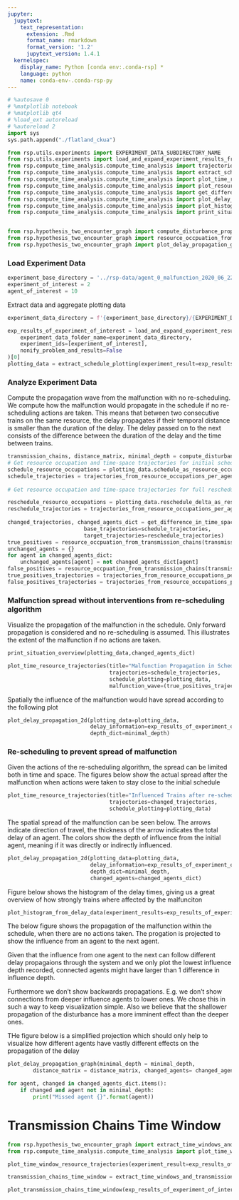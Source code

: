 ```yaml
---
jupyter:
  jupytext:
    text_representation:
      extension: .Rmd
      format_name: rmarkdown
      format_version: '1.2'
      jupytext_version: 1.4.1
  kernelspec:
    display_name: Python [conda env:.conda-rsp] *
    language: python
    name: conda-env-.conda-rsp-py
---
```


```python
# %autosave 0
# %matplotlib notebook
# %matplotlib qt4
# %load_ext autoreload
# %autoreload 2
import sys
sys.path.append("./flatland_ckua")

from rsp.utils.experiments import EXPERIMENT_DATA_SUBDIRECTORY_NAME
from rsp.utils.experiments import load_and_expand_experiment_results_from_data_folder
from rsp.compute_time_analysis.compute_time_analysis import trajectories_from_resource_occupations_per_agent
from rsp.compute_time_analysis.compute_time_analysis import extract_schedule_plotting
from rsp.compute_time_analysis.compute_time_analysis import plot_time_resource_trajectories
from rsp.compute_time_analysis.compute_time_analysis import plot_resource_time_diagrams
from rsp.compute_time_analysis.compute_time_analysis import get_difference_in_time_space_trajectories
from rsp.compute_time_analysis.compute_time_analysis import plot_delay_propagation_2d
from rsp.compute_time_analysis.compute_time_analysis import plot_histogram_from_delay_data
from rsp.compute_time_analysis.compute_time_analysis import print_situation_overview


from rsp.hypothesis_two_encounter_graph import compute_disturbance_propagation_graph
from rsp.hypothesis_two_encounter_graph import resource_occpuation_from_transmission_chains
from rsp.hypothesis_two_encounter_graph import plot_delay_propagation_graph

```

### Load Experiment Data

```python
experiment_base_directory = '../rsp-data/agent_0_malfunction_2020_06_22T11_48_47/'
experiment_of_interest = 2
agent_of_interest = 10
```

Extract data and aggregate plotting data

```python
experiment_data_directory = f'{experiment_base_directory}/{EXPERIMENT_DATA_SUBDIRECTORY_NAME}'

exp_results_of_experiment_of_interest = load_and_expand_experiment_results_from_data_folder(
    experiment_data_folder_name=experiment_data_directory,
    experiment_ids=[experiment_of_interest],
    nonify_problem_and_results=False
)[0]
plotting_data = extract_schedule_plotting(experiment_result=exp_results_of_experiment_of_interest,sorting_agent_id=agent_of_interest)
```

### Analyze Experiment Data

Compute the propagation wave from the malfunction with no re-scheduling. We compute how the malfunction would propagate in the schedule if no re-scheduling actions are taken. This means that between two consecutive trains on the same resource, the delay propagates if their temporal distance is smaller than the duration of the delay. The delay passed on to the next consists of the difference between the duration of the delay and the time between trains.

```python
transmission_chains, distance_matrix, minimal_depth = compute_disturbance_propagation_graph(schedule_plotting=plotting_data)
# Get resource occupation and time-space trajectories for initial schedule
schedule_resource_occupations = plotting_data.schedule_as_resource_occupations.sorted_resource_occupations_per_agent
schedule_trajectories = trajectories_from_resource_occupations_per_agent(schedule_resource_occupations
                                                                         ,plotting_data.plotting_information)
# Get resource occupation and time-space trajectories for full reschedule

reschedule_resource_occupations = plotting_data.reschedule_delta_as_resource_occupations.sorted_resource_occupations_per_agent
reschedule_trajectories = trajectories_from_resource_occupations_per_agent(reschedule_resource_occupations,
                                                                           plotting_data.plotting_information)
changed_trajectories, changed_agents_dict = get_difference_in_time_space_trajectories(
                        base_trajectories=schedule_trajectories,
                        target_trajectories=reschedule_trajectories)
true_positives = resource_occpuation_from_transmission_chains(transmission_chains,changed_agents_dict)
unchanged_agents = {}
for agent in changed_agents_dict:
    unchanged_agents[agent] = not changed_agents_dict[agent]
false_positives = resource_occpuation_from_transmission_chains(transmission_chains,unchanged_agents)
true_positives_trajectories = trajectories_from_resource_occupations_per_agent({0:true_positives},plotting_data.plotting_information)
false_positives_trajectories = trajectories_from_resource_occupations_per_agent({0:false_positives},plotting_data.plotting_information)

```

### Malfunction spread without interventions from re-scheduling algorithm

Visualize the propagation of the malfunction in the schedule. Only forward propagation is considered and no re-scheduling is assumed. This illustrates the extent of the malfunction if no actions are taken.

```python
print_situation_overview(plotting_data,changed_agents_dict)
```

```python
plot_time_resource_trajectories(title="Malfunction Propagation in Schedule",
                                trajectories=schedule_trajectories,
                                schedule_plotting=plotting_data,
                                malfunction_wave=(true_positives_trajectories,false_positives_trajectories))
```

Spatially the influence of the malfunction would have spread according to the following plot

```python
plot_delay_propagation_2d(plotting_data=plotting_data,
                          delay_information=exp_results_of_experiment_of_interest.lateness_delta_after_malfunction,
                          depth_dict=minimal_depth)
```

### Re-scheduling to prevent spread of malfunction

Given the actions of the re-scheduling algorithm, the spread can be limited both in time and space. The figures below show the actual spread after the malfunction when actions were taken to stay close to the initial schedule

```python
plot_time_resource_trajectories(title="Influenced Trains after re-scheduling",
                                trajectories=changed_trajectories,
                                schedule_plotting=plotting_data)
```

The spatial spread of the malfunction can be seen below. The arrows indicate direction of travel, the thickness of the arrow indicates the total delay of an agent. The colors show the depth of influence from the initial agent, meaning if it was directly or indirectly influenced.

```python
plot_delay_propagation_2d(plotting_data=plotting_data,
                          delay_information=exp_results_of_experiment_of_interest.lateness_delta_after_malfunction,
                          depth_dict=minimal_depth,
                          changed_agents=changed_agents_dict)
```

Figure below shows the histogram of the delay times, giving us a great overview of how strongly trains where affected by the malfunciton

```python
plot_histogram_from_delay_data(experiment_results=exp_results_of_experiment_of_interest)
```

The below figure shows the propagation of the malfunction within the schedule, when there are no actions taken. The progation is projected to show the influence from an agent to the next agent.

Given that the influence from one agent to the next can follow different delay propagaions through the system and we only plot the lowest influence depth recorded, connected agents might have larger than 1 difference in influence depth.

Furthermore we don't show backwards propagations. E.g. we don't show connections from deeper influence agents to lower ones. We chose this in such a way to keep visualization simple. Also we believe that the shallower propagation of the disturbance has a more imminent effect than the deeper ones.

THe figure below is a simplified projection which should only help to visualize how different agents have vastly different effects on the propagation of the delay

```python
plot_delay_propagation_graph(minimal_depth = minimal_depth,
        distance_matrix = distance_matrix, changed_agents= changed_agents_dict)
```

```python
for agent, changed in changed_agents_dict.items():
    if changed and agent not in minimal_depth:
        print("Missed agent {}".format(agent))
```

# Transmission Chains Time Window

```python
from rsp.hypothesis_two_encounter_graph import extract_time_windows_and_transmission_chains,plot_transmission_chains_time_window
from rsp.compute_time_analysis.compute_time_analysis import plot_time_window_resource_trajectories
```

```python
plot_time_window_resource_trajectories(experiment_result=exp_results_of_experiment_of_interest,schedule_plotting=plotting_data)

```

```python
transmission_chains_time_window = extract_time_windows_and_transmission_chains(experiment_result=exp_results_of_experiment_of_interest)
```

```python
plot_transmission_chains_time_window(exp_results_of_experiment_of_interest, transmission_chains_time_window)
```
